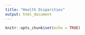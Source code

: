 ```yaml
---
title: "Health Disparities"
output: html_document
---
```


```r
knitr::opts_chunk$set(echo = TRUE)
```


